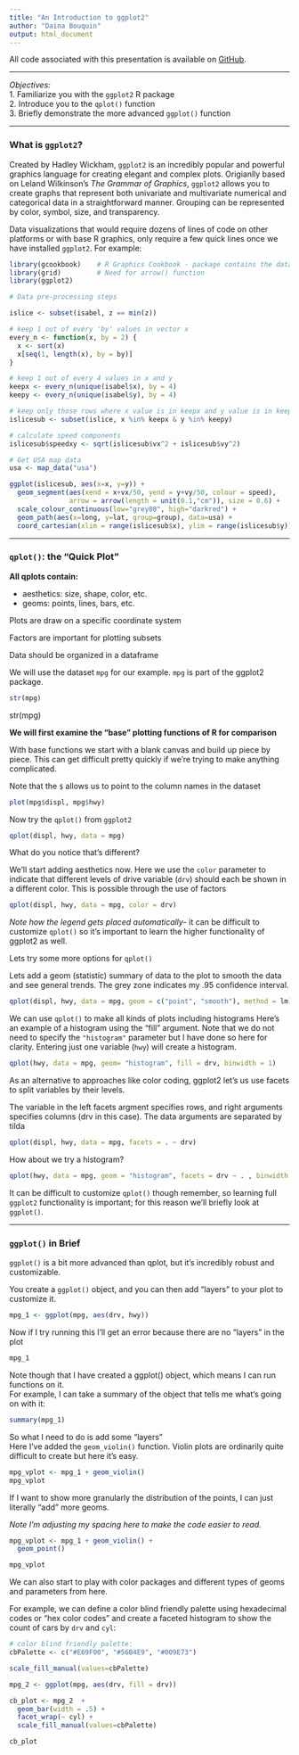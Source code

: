 ```yaml
---
title: "An Introduction to ggplot2"
author: "Daina Bouquin"
output: html_document
---
```


All code associated with this presentation is available on [GitHub][1].

************

*Objectives:*  
1. Familiarize you with the `ggplot2` R package  
2. Introduce you to the `qplot()` function  
3. Briefly demonstrate the more advanced `ggplot()` function  

************
<h3> What is `ggplot2`?</h3>
  
Created by Hadley Wickham, `ggplot2` is an incredibly popular and powerful graphics language for creating elegant and complex plots. Origianlly based on Leland Wilkinson's *The Grammar of Graphics*, `ggplot2` allows you to create graphs that represent both univariate and multivariate numerical and categorical data in a straightforward manner. Grouping can be represented by color, symbol, size, and transparency.

Data visualizations that would require dozens of lines of code on other platforms or with base R graphics, only require a few quick lines once we have installed `ggplot2`. For example:
  
```r
library(gcookbook)    # R Graphics Cookbook - package contains the data for this first example
library(grid)         # Need for arrow() function
library(ggplot2)
```
```r
# Data pre-processing steps

islice <- subset(isabel, z == min(z)) 

# keep 1 out of every 'by' values in vector x
every_n <- function(x, by = 2) {
  x <- sort(x)
  x[seq(1, length(x), by = by)]
}

# keep 1 out of every 4 values in x and y
keepx <- every_n(unique(isabel$x), by = 4)
keepy <- every_n(unique(isabel$y), by = 4)

# keep only those rows where x value is in keepx and y value is in keepy
islicesub <- subset(islice, x %in% keepx & y %in% keepy)

# calculate speed components
islicesub$speedxy <- sqrt(islicesub$vx^2 + islicesub$vy^2)

# Get USA map data
usa <- map_data("usa")
```

```r
ggplot(islicesub, aes(x=x, y=y)) +
  geom_segment(aes(xend = x+vx/50, yend = y+vy/50, colour = speed),
               arrow = arrow(length = unit(0.1,"cm")), size = 0.6) +
  scale_colour_continuous(low="grey80", high="darkred") +
  geom_path(aes(x=long, y=lat, group=group), data=usa) +
  coord_cartesian(xlim = range(islicesub$x), ylim = range(islicesub$y))
```
  
************  
  
    
<h3>`qplot()`: the "Quick Plot"</h3>

**All qplots contain:** 
  
* aesthetics: size, shape, color, etc.
* geoms: points, lines, bars, etc.
  
Plots are draw on a specific coordinate system   
   
Factors are important for plotting subsets  
  
Data should be organized in a dataframe      
    
We will use the dataset `mpg` for our example. `mpg` is part of the ggplot2 package.
```r
str(mpg)
````
str(mpg)

**We will first examine the "base" plotting functions of R for comparison**
  
With base functions we start with a blank canvas and build up piece by piece. This can get difficult pretty quickly if we're trying to make anything complicated.

Note that the `$` allows us to point to the column names in the dataset
```r
plot(mpg$displ, mpg$hwy)
```

Now try the `qplot()` from `ggplot2` 
```r
qplot(displ, hwy, data = mpg)
```

What do you notice that's different?  
  
We'll start adding aesthetics now. Here we use the `color` parameter to indicate that different levels of drive variable (`drv`) should each be shown in a different color. This is possible through the use of factors

```r
qplot(displ, hwy, data = mpg, color = drv)
```

*Note how the legend gets placed automatically*- it can be difficult to customize `qplot()` so it's important to learn the higher functionality of ggplot2 as well.  
   
Lets try some more options for `qplot()`

Lets add a geom (statistic) summary of data to the plot to smooth the data and see general trends. The grey zone indicates my .95 confidence interval.


```r
qplot(displ, hwy, data = mpg, geom = c("point", "smooth"), method = lm)
```

We can use `qplot()` to make all kinds of plots including histograms
Here's an example of a histogram using the "fill" argument. Note that we do not need to specify the `"histogram"` parameter but I have done so here for clarity. Entering just one variable (`hwy`) will create a histogram. 
```r
qplot(hwy, data = mpg, geom= "histogram", fill = drv, binwidth = 1)
```

As an alternative to approaches like color coding, ggplot2 let's us use facets to split variables by their levels.  

The variable in the left facets argment specifies rows, and right arguments specifies columns (drv in this case). The data arguments are separated by  tilda 
```r
qplot(displ, hwy, data = mpg, facets = . ~ drv)
```

How about we try a histogram?
```r
qplot(hwy, data = mpg, geom = "histogram", facets = drv ~ . , binwidth = 1)
```

It can be difficult to customize `qplot()` though remember, so learning full `ggplot2` functionality is important; for this reason we'll briefly look at `ggplot()`.
  
************  
  
<h3>`ggplot()` in Brief </h3>  

`ggplot()` is a bit more advanced than qplot, but it's incredibly robust and customizable.   
  
You create a `ggplot()` object, and you can then add "layers" to your plot to customize it.

```r

mpg_1 <- ggplot(mpg, aes(drv, hwy))
```
  
Now if I try running this I'll get an error because there are no "layers" in the plot  
```r
mpg_1
```
  
Note though that I have created a ggplot() object, which means I can run functions on it.   
For example, I can take a summary of the object that tells me what's going on with it:

```r
summary(mpg_1)
```
   
So what I need to do is add some "layers"   
Here I've added the `geom_violin()` function. Violin plots are ordinarily quite difficult to create but here it's easy. 

```r
mpg_vplot <- mpg_1 + geom_violin()
mpg_vplot
```
  
If I want to show more granularly the distribution of the points, I can just literally "add" more geoms.   
   
*Note I'm adjusting my spacing here to make the code easier to read.*
   
```r
mpg_vplot <- mpg_1 + geom_violin() + 
  geom_point() 

mpg_vplot
```
  
We can also start to play with color packages and different types of geoms and parameters from here.
  
For example, we can define a color blind friendly palette using hexadecimal codes or "hex color codes" and create a faceted histogram to show the count of cars by `drv` and `cyl`:
  
```r
# color blind friendly palette:
cbPalette <- c("#E69F00", "#56B4E9", "#009E73")

scale_fill_manual(values=cbPalette)

mpg_2 <- ggplot(mpg, aes(drv, fill = drv)) 

cb_plot <- mpg_2  + 
  geom_bar(width = .5) + 
  facet_wrap(~ cyl) + 
  scale_fill_manual(values=cbPalette)

cb_plot

```

[1]: https://github.com/dbouquin

